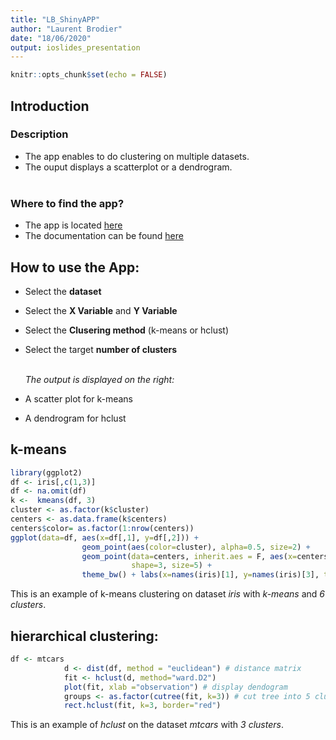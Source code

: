 ```yaml
---
title: "LB_ShinyAPP"
author: "Laurent Brodier"
date: "18/06/2020"
output: ioslides_presentation
---
```


```r
knitr::opts_chunk$set(echo = FALSE)
```

## Introduction
### Description
- The app enables to do clustering on multiple datasets.
- The ouput displays a scatterplot or a dendrogram. 
<br><br>
  
### Where to find the app?
- The app is located <a href="https://lbrodier87.shinyapps.io/lb_shinyapp/">here</a>
- The documentation can be found <a href="https://lbrodier87.github.io/DataProductsWeek4LB/Documentation_LB_ShinyApp.html">here </a>

## How to use the App: 
  
- Select the **dataset**
- Select the **X Variable**  and **Y Variable**
- Select the **Clusering method** (k-means or hclust)
- Select the target **number of clusters**
  
  <br>
*The output is displayed on the right:*
  
- A scatter plot for k-means  
- A dendrogram for hclust
  
## k-means
```r
library(ggplot2)
df <- iris[,c(1,3)]
df <- na.omit(df)
k <-  kmeans(df, 3)
cluster <- as.factor(k$cluster)
centers <- as.data.frame(k$centers)
centers$color= as.factor(1:nrow(centers))
ggplot(data=df, aes(x=df[,1], y=df[,2])) + 
                geom_point(aes(color=cluster), alpha=0.5, size=2) + 
                geom_point(data=centers, inherit.aes = F, aes(x=centers[,1], y=centers[,2], color=color), 
                           shape=3, size=5) + 
                theme_bw() + labs(x=names(iris)[1], y=names(iris)[3], title = "k-mean clustering") 
```
  
This is an example of k-means clustering on dataset *iris* with *k-means* and *6 clusters*. 

## hierarchical clustering: 
```r
df <- mtcars
            d <- dist(df, method = "euclidean") # distance matrix
            fit <- hclust(d, method="ward.D2")
            plot(fit, xlab ="observation") # display dendogram
            groups <- as.factor(cutree(fit, k=3)) # cut tree into 5 clusters
            rect.hclust(fit, k=3, border="red")
```
  
This is an example of *hclust* on the dataset *mtcars* with *3 clusters*. 
